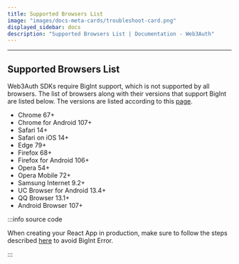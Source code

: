 ```yaml
---
title: Supported Browsers List
image: "images/docs-meta-cards/troubleshoot-card.png"
displayed_sidebar: docs
description: "Supported Browsers List | Documentation - Web3Auth"
---
```


---

## Supported Browsers List

Web3Auth SDKs require BigInt support, which is not supported by all browsers. The list of browsers along with their versions that support BigInt are
listed below. The versions are listed according to this [page](https://browsersl.ist/#q=supports+bigint%2C+not+dead).

- Chrome 67+
- Chrome for Android 107+
- Safari 14+
- Safari on iOS 14+
- Edge 79+
- Firefox 68+
- Firefox for Android 106+
- Opera 54+
- Opera Mobile 72+
- Samsung Internet 9.2+
- UC Browser for Android 13.4+
- QQ Browser 13.1+
- Android Browser 107+

:::info source code

When creating your React App in production, make sure to follow the steps described [here](./react-big-int-error) to avoid BigInt Error.

:::
